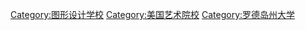 [[Category:图形设计学校|Category:图形设计学校]]
[[Category:美国艺术院校|Category:美国艺术院校]]
[[Category:罗德岛州大学|Category:罗德岛州大学]]